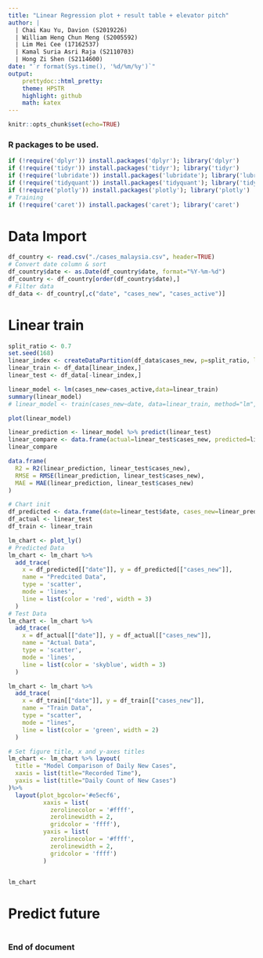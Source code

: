 ```yaml
---
title: "Linear Regression plot + result table + elevator pitch"
author: |
  | Chai Kau Yu, Davion (S2019226)
  | William Heng Chun Meng (S2005592)
  | Lim Mei Cee (17162537)
  | Kamal Suria Asri Raja (S2110703)
  | Hong Zi Shen (S2114600)
date: "`r format(Sys.time(), '%d/%m/%y')`"
output:
    prettydoc::html_pretty:
    theme: HPSTR
    highlight: github
    math: katex
---
```


```r
knitr::opts_chunk$set(echo=TRUE)
```

### R packages to be used.

```r
if (!require('dplyr')) install.packages('dplyr'); library('dplyr')
if (!require('tidyr')) install.packages('tidyr'); library('tidyr')
if (!require('lubridate')) install.packages('lubridate'); library('lubridate')
if (!require('tidyquant')) install.packages('tidyquant'); library('tidyquant')
if (!require('plotly')) install.packages('plotly'); library('plotly')
# Training
if (!require('caret')) install.packages('caret'); library('caret')
```

# Data Import

```r
df_country <- read.csv("./cases_malaysia.csv", header=TRUE)
# Convert date column & sort
df_country$date <- as.Date(df_country$date, format="%Y-%m-%d")
df_country <- df_country[order(df_country$date),]
# Filter data
df_data <- df_country[,c("date", "cases_new", "cases_active")]
```

# Linear train

```r
split_ratio <- 0.7
set.seed(168)
linear_index <- createDataPartition(df_data$cases_new, p=split_ratio, list=FALSE)
linear_train <- df_data[linear_index,]
linear_test <- df_data[-linear_index,]

linear_model <- lm(cases_new~cases_active,data=linear_train)
summary(linear_model)
# linear_model <- train(cases_new~date, data=linear_train, method="lm", trControl=linear_train_control)

plot(linear_model)
```

```r
linear_prediction <- linear_model %>% predict(linear_test)
linear_compare <- data.frame(actual=linear_test$cases_new, predicted=linear_prediction)
linear_compare
```
```r
data.frame(
  R2 = R2(linear_prediction, linear_test$cases_new),
  RMSE = RMSE(linear_prediction, linear_test$cases_new),
  MAE = MAE(linear_prediction, linear_test$cases_new)
)
```


```r
# Chart init
df_predicted <- data.frame(date=linear_test$date, cases_new=linear_prediction)
df_actual <- linear_test
df_train <- linear_train

lm_chart <- plot_ly()
# Predicted Data
lm_chart <- lm_chart %>% 
  add_trace(
    x = df_predicted[["date"]], y = df_predicted[["cases_new"]],
    name = "Predcited Data",
    type = 'scatter',
    mode = 'lines',
    line = list(color = 'red', width = 3)
  )
# Test Data
lm_chart <- lm_chart %>% 
  add_trace(
    x = df_actual[["date"]], y = df_actual[["cases_new"]],
    name = "Actual Data",
    type = 'scatter',
    mode = 'lines',
    line = list(color = 'skyblue', width = 3)
  )

lm_chart <- lm_chart %>% 
  add_trace(
    x = df_train[["date"]], y = df_train[["cases_new"]], 
    name = "Train Data",
    type = "scatter",
    mode = "lines",
    line = list(color = 'green', width = 2)
  )

# Set figure title, x and y-axes titles
lm_chart <- lm_chart %>% layout(
  title = "Model Comparison of Daily New Cases",
  xaxis = list(title="Recorded Time"),
  yaxis = list(title="Daily Count of New Cases")
)%>%
  layout(plot_bgcolor='#e5ecf6',
          xaxis = list(
            zerolinecolor = '#ffff',
            zerolinewidth = 2,
            gridcolor = 'ffff'),
          yaxis = list(
            zerolinecolor = '#ffff',
            zerolinewidth = 2,
            gridcolor = 'ffff')
          )


lm_chart
```

# Predict future

```r

```

### End of document